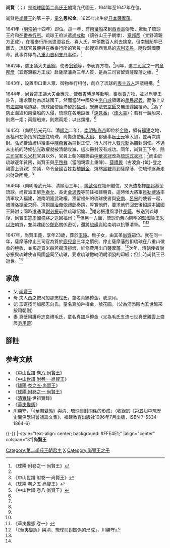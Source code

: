 {{第二尚氏王朝君主
| 名稱=尚賢王
| 代數=18
| 第二尚氏代數=9
| 前任=[[尚豐王|尚豐王]]
| 繼任=[[尚質王|尚質王]]
| 畫像=
| 說明=
| 在位=1641年—1647年
| 宗主國=[[明朝|明朝]]（包括[[南明|南明]]）{{noteTag|name=zongzhu|1=《中山世譜·卷八·尚賢王》記載，清朝入主中原之後，琉球便立即向清朝臣服，崇禎年之後的所有記載都是使用「順治」年號。但根據清朝方面《清實錄·世祖實錄》以及日本《華夷變態》的記載可知，此時的琉球仍奉一系列南明政權為宗主國；琉球的《[[歷代寶案|歷代寶案]]》中也收錄有琉球國王寫給南明皇帝的奏摺，用「弘光」、「隆武」年號。此外，《中山世譜·卷八·尚質王》記載，尚質王接受清朝冊封時，冊封使「諭祭故王尚豐，【時尚賢王不與祭焉】」，這表明尚賢王的王位不被清朝承認。（按照慣例，冊封之前要先祭祀先王。）}}
| 年號=[[崇禎|崇禎]]<br/>[[弘光|弘光]]{{noteTag|name=zongzhu}}<br/>[[隆武|隆武]]{{noteTag|name=zongzhu}}
| 冊封年=
| 冊封使=
| 正冊封使=
| 副冊封使=
| 姓名=尚賢
| 封號=
| 童名=恩松金
| 別名=
| 神號=
| 出生={{birth date|1625|10|15}}<br>[[天啟|天啟]]五年九月十五
| 立世子=
| 逝世={{death date and age|1647|10|19|1625|10|15}}<br>[[順治|順治]]四年九月廿二
| 諡號=
| 陵墓=[[玉陵|玉陵]]
| 父親=[[尚豐王|尚豐王]]
| 嫡母=	我謝上森按司加那志尚氏（號[[尚梅岩|梅岩]]）<br/>君豐見按司加那志馬氏（號[[馬蘭閨|蘭閨]]）
| 母親=夫人西之按司加那志松氏（號[[松涼月|涼月]]）
| 妃=玉寄按司加那志向氏（號[[向花囿|花囿]]）
| 夫人=
| 妻=真壁阿護母志良禮毛氏
| 位號不明=
| 王子=
| 直王子=
| 脇王子=
| 王女=
| 嫡王女=
| 庶王女=
| 註釋=
|}}
'''尚賢'''（{{ryu|r=尚賢|kn=ショーチン|rm=Shō Chin|f=h}}；{{Bd|1625年|10月15日|1647年|10月19日|catIdx=S}}）是[[琉球國|琉球國]][[第二尚氏王朝|第二尚氏王朝]]第九代國王，1641年至1647年在位。

尚賢是[[尚豐王|尚豐王]]的第三子，[[童名|童名]]'''思松金'''。1625年出生於[[日本|日本]][[薩摩藩|薩摩藩]]。

1641年（[[明|明]][[崇禎|崇禎]]十四年）即位。這一年，有[[南蠻船|南蠻船]]來到[[西表島|西表島]]傳教，驚動了琉球王府和[[在番奉行所|在番奉行所]]。琉球王府派遣[[尚成勳|尚成勳]]（讀谷山王子朝孝）、[[章邦彥|章邦彥]]（宜野湾親方正成），在番奉行所派遣澀谷氏、喜入氏，率領數百人前去擒拿，但南蠻船早已離去。琉球官員便與在番奉行所的官員一起搜查西表島的[[吉利支丹|吉利支丹]]，隨後歸國覆命。此事件即為[[八重山吉利支丹事件|八重山吉利支丹事件]]。<ref name="kyuyo-fu1">《球陽·附卷之一·尚賢王》</ref>

1642年，遣正議大夫[[蔡錦|蔡錦]]、使者[[翁鎮|翁鎮]]等，奉表貢方物。<ref name="chuzan8"/>同年，遣[[三司官|三司官]]之一的[[章邦彥|章邦彥]]（宜野灣親方正成）赴薩摩藩為三年人質，是為三司官留質薩摩藩之始。<ref name="chuzan-fu">《中山世譜·附卷一·尚賢王》</ref>

1643年，設置申口重人眾、御物奉行相付，創立了琉球的[[表十五人|表十五人]]評議機構。<ref name="kyuyo5">《球陽·卷之五·尚賢王》</ref>

1644年，尚賢遣正議大夫[[金應元|金應元]]、使者[[吉時逢|吉時逢]]等赴[[明朝|明]]，奉表貢方物，並以[[尚豐王|尚豐王]]訃告，請求襲封為琉球國王。然而當時中國發生[[李自成|李自成]]領導的[[大順_(政權)|農民起義]]，而海上又有[[海盜|海盜]]阻隔道路，琉球國使臣滯留於[[福州|福州]]，既無法去[[北京|京師]]又無法歸國覆命。<ref name="chuzan8">《中山世譜·卷八·尚賢王》</ref>為了防止海盜和南蠻船的入侵，琉球在各地設置「[[遠見番|遠見番]]」（[[烽火臺|烽火臺]]）；若有一艘船來，則燃一炬；兩艘船來，則燃兩炬；以此類推。<ref name="kyuyo5"/>

1645年（南明弘光元年、清[[順治|順治]]二年），[[南明|南明]][[弘光帝|弘光帝]]即位於[[金陵|金陵]]，領有[[福建|福建]]之地，派福州左衛指揮[[花煾|花煾]]往琉球。尚賢遣使[[毛大用|毛大用]]、都通事[[阮士元|阮士元]]等入賀，並再次請封。弘光帝派禮科給事中[[陳燕翼|陳燕翼]]為冊封正使、行人司行人[[韓元勳|韓元勳]]為冊封副使。不過未出航的時候弘光政權就被清朝攻滅，這次冊封沒有成功。{{noteTag|1=[[徐葆光|徐葆光]]，《[[中山傳信錄|中山傳信錄]]·卷二》：「尚賢請封未獲，卒。福王時來請封，遣禮科給事陳燕翼、行人韓元勲；未行，國亡。」}}同年，尚賢王下令，除[[三司官|三司官]]和[[久米_(那霸市)|久米村]]官員以外，官員上朝的服飾由[[漢服|中華衣冠]]改為[[琉裝|琉球式衣冠]]；<ref name="kyuyo5"/>而由於琉球逐年貧困，尚賢王與[[平啓祥|平啓祥]]（當間親雲上重陳）、[[薛禮興|薛禮興]]（古波倉-{筑}-登之親雲上賀親）商議，命令全國百姓栽植[[欝金|欝金]]、燒熬[[黑糖|黑糖]]賣到薩摩藩，使琉球逐漸走出財政困境。<ref name="kyuyo-fu1"/>

1646年（南明隆武元年、清順治三年），[[隆武帝|隆武帝]]在福州繼位，又派遣指揮[[閩邦基|閩邦基]]至琉球。尚賢派王舅[[毛泰允|毛泰允]]、長史[[金思義|金思義]]等前往福建朝貢。這時候大將軍[[貝勒|貝勒]][[博洛|博洛]]率清軍攻入福建，滅南明隆武政權。滯留福州的琉球使者與[[越南|安南]]、[[呂宋|呂宋]]的使者一起，被博洛擄至京師。清朝[[順治帝|順治帝]]依[[禮部|禮部]]奏請，厚賞他們，要求他們回去後招誘本國國王歸附；{{noteTag|1=《中山世譜·卷八》記載：「時乃清朝大將軍貝勒，率大兵入福建，攻破隆武，而天下大定。由是，王舅毛泰久、長史金思義及前使金應元等隨大將軍貝勒，入京投誠。」但是《清實錄·世祖實錄·卷之三十二》「順治四年六月丁丑」條的記載則是：「初，琉球、安南、呂宋三國，各遣使於明季進貢，留閩未還。大兵平閩，執送京師。命賜三國貢使李光耀等衣帽、緞布，仍各給敕諭，遣赴本國招諭國王。諭琉球國王勅曰：『朕撫定中原視天下為一家。念爾琉球自古以來世世臣事中國遣使朝貢業有往例。今故遣人勅諭爾國，若能順天循理，可將故明所給封誥印勅遣使齎送來京，朕亦照舊封錫。』」 日本的《華夷變態》中亦有與《清實錄》相同的記載。}}同時遣通事[[謝必振|謝必振]]前往琉球詔諭。<ref name="chuzan8"/>謝必振遭風漂往[[長崎|長崎]]，被送到琉球後，尚賢王遣[[周國盛|周國盛]]將之送回福州；<ref name="kyuyo5"/>但另一方面，琉球仍舊向南明的監國魯王[[朱以海|朱以海]]朝貢，並與建國公[[鄭彩|鄭彩]]關係密切，還將[[硫磺|硫磺]]賣給南明以抗擊清軍。<ref name="kaihentai1">《華夷變態·卷一》</ref><ref name="huayi">「《華夷變態》與清、琉球冊封關係的形成」，川勝守</ref>

1647年，尚賢王薨，享年23歲，葬於[[玉陵|玉陵]]。無子女，由其弟[[尚質|尚質]]嗣位。就在同一年，薩摩藩停止三司官為質於[[鹿兒島城|鹿兒島]]三年之慣例、停止薩摩藩剋扣琉球在八重山徵收的稅收，並規定貢米船若擱淺損壞，維修費用出自薩摩藩。<ref name="kyuyo-fu1"/>次年，清朝使者謝必振與琉球使者周國盛同至琉球，要求琉球繳納明朝頒發的印綬；但此時尚賢王已逝世。<ref name="kyuyo5"/>

== 家族 ==
*父 [[尚豐王|尚豐王]]
*母 夫人西之按司加那志松氏，童名真鍋樽金，號涼月。
*妃 玉寄按司加那志向氏，童名真加戶樽金，號花囿。（父為浦添殿內五世越來按司朝則）
*妻 真壁阿護母志良禮毛氏，童名真加戶樽金（父為毛氏支流七世真壁親雲上盛辰[[毛用德|毛用德]]）

==腳註==
{{ReflistH}}
{{NoteFoot}}
{{ReflistF}}
{{Reflist}}
==参考文献==
*《[[中山世譜|中山世譜]]·[[:s:中山世譜/卷08|卷八·尚賢王]]》
*《[[:s:中山世譜/附卷一|中山世譜·附卷一·尚賢王]]》
*《[[球陽|球陽]]·[[:s:球陽記事/卷之五|卷之五·尚賢王]]》
*《[[:s:球陽記事/附卷之一|球陽·附卷之一·尚賢王]]》
*《[[清實錄|清實錄]]·世祖實錄》
*《[[華夷變態|華夷變態]]》
*川勝守，「《華夷變態》與清、琉球冊封關係的形成」（收錄於《第五屆中琉歷史關係學術會議論文集》，福建教育出版社1996年7月出版，ISBN 7-5334-1864-6）

{{-}}
{{start box}}
|-style="text-align: center; background: #FFE4E1;"
|align="center" colspan="3"|'''尚賢王'''
{{s-before|[[尚豐王|尚豐王]]}}
{{s-title|第十八代[[琉球君主列表|琉球國中山王]]<br>第十八代[[琉球君主列表#第二尚氏王朝|第二尚氏王朝國王]]|1641年—1647年}}
{{s-after|[[尚質王|尚質王]]}}
{{end box}}
{{琉球歷代君主}}

[[Category:第二尚氏王朝君主|Category:第二尚氏王朝君主]]
[[Category:琉球尚氏|X]]
[[Category:尚豐王之子|Category:尚豐王之子]]
